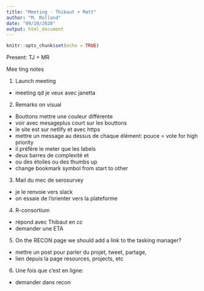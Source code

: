 ```yaml
---
title: "Meeting - Thibaut + Matt"
author: "M. Rolland"
date: "09/10/2020"
output: html_document
---
```


```r
knitr::opts_chunk$set(echo = TRUE)
```

Present: TJ + MR

Mee ting notes

1. Launch meeting

* meeting qd je veux avec janetta

2. Remarks on visual

* Bouttons mettre une couleur différente
* voir avec mesageplus court sur les bouttons
* le site est sur netlify et avec https
* mettre un message au dessus de chaque élément: pouce = vote for high priority
* il préfère le meter que les labels
* deux barres de complexité et 
* ou des étoiles ou des thumbs up
* change bookmark symbol from start to other

3. Mail du mec de serosurvey

* je le renvoie vers slack
* on essaie de l’orienter vers la plateforme

4. R-consortium

* répond avec Thibaut en cc
* demander une ETA


5. On the RECON page we should add a link to the tasking manager?

* mettre un post pour parler du projet, tweet, partage, 
* lien depuis la page resources, projects, etc

6. Une fois que c’est en ligne:
* demander dans recon

